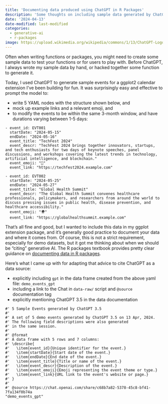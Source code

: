 ```yaml
---
title: 'Documenting data produced using ChatGPT in R Packages'
description: 'Some thoughts on including sample data generated by ChatGPT as data in R packages'
date: '2024-04-13'
date-modified: last-modified
categories:
  - generative-ai
  - r-packages
image: https://upload.wikimedia.org/wikipedia/commons/1/13/ChatGPT-Logo.png
---
```


Often when writing functions or packages, you might need to create some sample data to test your functions or for users to play with. Before ChatGPT, I always wrote my sample data by hand, or hacked together some function to generate it.

Today, I used ChatGPT to generate sample events for a ggplot2 calendar extension I've been building for fun. It was surprisingly easy and effective to prompt the model to:

- write 5 YAML nodes with the structure shown below, and
- mock up example links and a relevant emoji, and
- to modify the events to be within the same 3-month window, and have durations varying between 1-5 days:

```{filename="data-raw/demo-events-gpt.yml"}
- event_id: EVT001
  startDate: "2024-05-15"
  endDate: "2024-05-16"
  event_title: "TechFest 2024"
  event_descr: "TechFest 2024 brings together innovators, startups, and tech enthusiasts for two days of keynote speeches, panel discussions, and workshops covering the latest trends in technology, artificial intelligence, and blockchain."
  event_emoji: "🤖"
  event_link: "https://techfest2024.example.com"

- event_id: EVT002
  startDate: "2024-05-25"
  endDate: "2024-05-27"
  event_title: "Global Health Summit"
  event_descr: "The Global Health Summit convenes healthcare professionals, policymakers, and researchers from around the world to discuss pressing issues in public health, disease prevention, and healthcare accessibility."
  event_emoji: "🌍"
  event_link: "https://globalhealthsummit.example.com"
```

That's all fine and good, but I wanted to include this data in my ggplot extension package, and it's generally good practice to document your data and where it comes from. Of course, this is not a strict requirement, especially for demo datasets, but it got me thinking about when we should be "citing" generative AI. The R packages textbook provides pretty clear guidance on [documenting data in R packages](https://r-pkgs.org/data.htm#sec-documenting-data).

Here's what I came up with for adapting that advice to cite ChatGPT as a data source:

- explicitly including `gpt` in the data frame created from the above yaml file: `demo_events_gpt`
- including a link to the Chat in `data-raw/` script and `@source` documentation tag
- explicitly mentioning ChatGPT 3.5 in the data documentation

```{filename="R/data.R"}
#' 5 Sample Events generated by ChatGPT 3.5
#'
#' A set of 5 demo events generated by ChatGPT 3.5 on 13 Apr, 2024.
#' The following field descriptions were also generated
#' in the same session.
#'
#' @format
#' A data frame with 5 rows and 7 columns:
#' \describe{
#'   \item{event_id}{Unique identifier for the event.}
#'   \item{startDate}{Start date of the event.}
#'   \item{endDate}{End date of the event.}
#'   \item{event_title}{Title or name of the event.}
#'   \item{event_descr}{Description of the event.}
#'   \item{event_emoji}{Emoji representing the event theme or type.}
#'   \item{event_link}{URL link to the event's website or page.}
#' }
#'
#' @source https://chat.openai.com/share/c68b7a82-5378-45c8-bf41-7fa134f0b74a
"demo_events_gpt"
```
